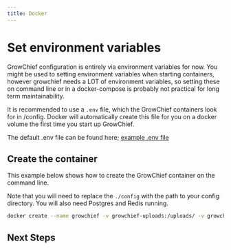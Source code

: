 ```yaml
---
title: Docker
---
```



<InstallationRecommendedOptions />
<Prereqs />

# Set environment variables

GrowChief configuration is entirely via environment variables for now. You might be used to setting environment variables when starting containers,
however growchief needs a LOT of environment variables, so setting these on command line or in a docker-compose is probably not practical for long
term maintainability.

It is recommended to use a `.env` file, which the GrowChief containers look for in /config. Docker will automatically create this file for you on a
docker volume the first time you start up GrowChief.

The default .env file can be found here; [example .env file](https://raw.githubusercontent.com/gitroomhq/growchief-app/main/.env.example)

## Create the container

This example below shows how to create the GrowChief container on the command line.

Note that you will need to replace the `./config` with the path to your config directory. You will also need Postgres and Redis running.

```bash
docker create --name growchief -v growchief-uploads:/uploads/ -v growchief-config:/config/ -p 5000:5000 ghcr.io/gitroomhq/growchief-app:latest
```

<DockerEnvvarApps />

## Next Steps

<Cards>
  <Cards.Card title="Configure uploads" href="/configuration/r2" />
  <Cards.Card title="Learn the architecture of the project" href="/howitworks" />
  <Cards.Card title="Set up email for notifications" href="/emails" />
  <Cards.Card title="Set up providers such as Linkedin, X and Reddit" href="/providers" />
</Cards>
